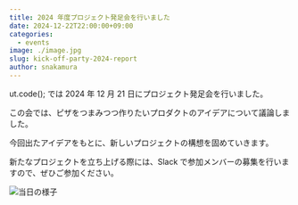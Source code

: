 ```yaml
---
title: 2024 年度プロジェクト発足会を行いました
date: 2024-12-22T22:00:00+09:00
categories:
  - events
image: ./image.jpg
slug: kick-off-party-2024-report
author: snakamura
---
```


ut.code(); では 2024 年 12 月 21 日にプロジェクト発足会を行いました。

この会では、ピザをつまみつつ作りたいプロダクトのアイデアについて議論しました。

今回出たアイデアをもとに、新しいプロジェクトの構想を固めていきます。

新たなプロジェクトを立ち上げる際には、Slack で参加メンバーの募集を行いますので、ぜひご参加ください。

![当日の様子](./scene1.jpeg)

